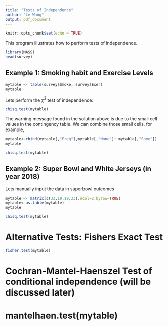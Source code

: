 ```yaml
---
title: "Tests of Independence"
author: "Le Wang"
output: pdf_document
---
```


```r
knitr::opts_chunk$set(echo = TRUE)
```

This program illustrates how to perform tests of independence. 

```r
library(MASS)
head(survey)
```

## Example 1: Smoking habit and Exercise Levels

```r
mytable <- table(survey$Smoke, survey$Exer)
mytable
```


Lets perform the $\chi^2$ test of independence:
```r
chisq.test(mytable)
```



The warning message found in the solution above is due to the small cell values in the contingency table. We can combine those small cells, for example,

```r
mytable<-cbind(mytable[,"Freq"],mytable[,"None"]+ mytable[,"Some"])
mytable
```

```r
chisq.test(mytable)
```



## Example 2: Super Bowl and White Jerseys (in year 2018)


Lets manually input the data in superbowl outcomes
```r
mytable <- matrix(c(33,19,19,33),ncol=2,byrow=TRUE)
mytable<-as.table(mytable)
mytable
```


```r
chisq.test(mytable)
```


# Alternative Tests: Fishers Exact Test

```r
fisher.test(mytable)
```



# Cochran-Mantel-Haenszel Test of conditional independence (will be discussed later)
# mantelhaen.test(mytable)